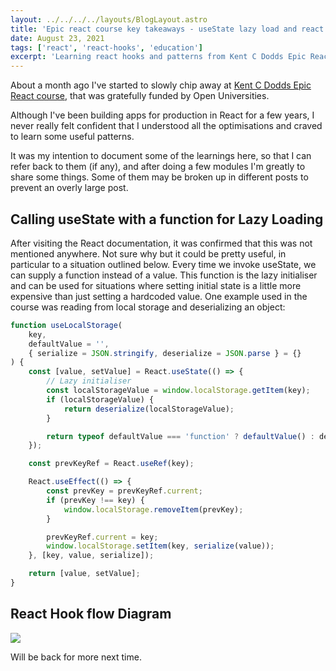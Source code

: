 ```yaml
---
layout: ../../../../layouts/BlogLayout.astro
title: 'Epic react course key takeaways - useState lazy load and react hook flow'
date: August 23, 2021
tags: ['react', 'react-hooks', 'education']
excerpt: 'Learning react hooks and patterns from Kent C Dodds Epic React course'
---
```


About a month ago I've started to slowly chip away at [Kent C Dodds Epic React course](https://epicreact.dev/learn),
that was gratefully funded by Open Universities.

Although I've been building apps for production in React for a few years,
I never really felt confident that I understood all the optimisations and craved to learn some useful patterns.

It was my intention to document some of the learnings here, so that I can refer back to them (if any),
and after doing a few modules I'm greatly to share some things. Some of them may be broken up in
different posts to prevent an overly large post.

## Calling useState with a function for Lazy Loading

After visiting the React documentation, it was confirmed that this was not mentioned anywhere.
Not sure why but it could be pretty useful, in particular to a situation outlined below. Every time we invoke useState,
we can supply a function instead of a value. This function is the lazy initialiser and can be used for
situations where setting initial state is a little more expensive than just setting a hardcoded value.
One example used in the course was reading from local storage and deserializing an object:

```typescript
function useLocalStorage(
	key,
	defaultValue = '',
	{ serialize = JSON.stringify, deserialize = JSON.parse } = {}
) {
	const [value, setValue] = React.useState(() => {
		// Lazy initialiser
		const localStorageValue = window.localStorage.getItem(key);
		if (localStorageValue) {
			return deserialize(localStorageValue);
		}

		return typeof defaultValue === 'function' ? defaultValue() : defaultValue;
	});

	const prevKeyRef = React.useRef(key);

	React.useEffect(() => {
		const prevKey = prevKeyRef.current;
		if (prevKey !== key) {
			window.localStorage.removeItem(prevKey);
		}

		prevKeyRef.current = key;
		window.localStorage.setItem(key, serialize(value));
	}, [key, value, serialize]);

	return [value, setValue];
}
```

## React Hook flow Diagram

[![](https://dejanvasic.wordpress.com/wp-content/uploads/2021/07/hook-flow.png?w=761)](https://dejanvasic.wordpress.com/wp-content/uploads/2021/07/hook-flow.png)

Will be back for more next time.
